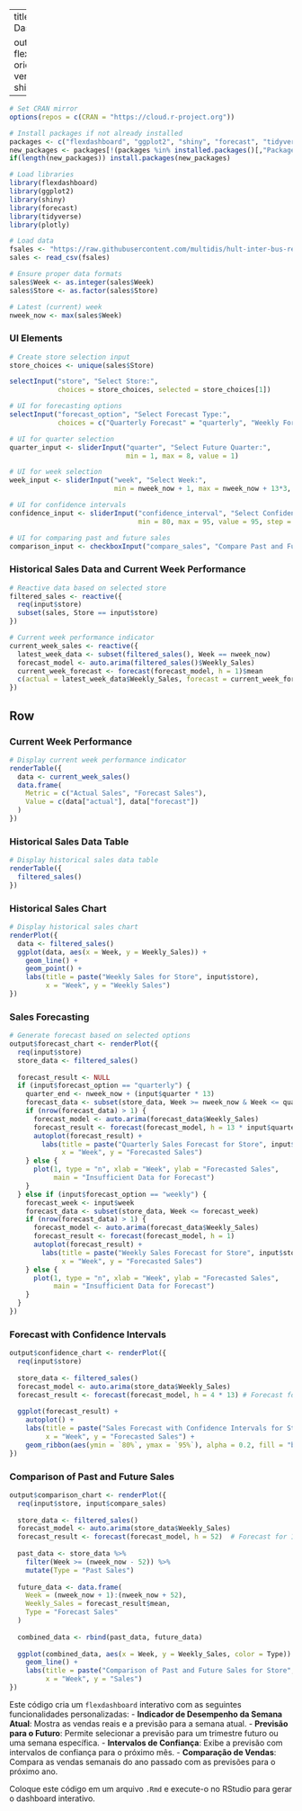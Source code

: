 
---
title: "Sales Forecasting Dashboard"

output:
  flexdashboard::flex_dashboard:
    orientation: rows
    vertical_layout: fill
    runtime: shiny
---

```r
# Set CRAN mirror
options(repos = c(CRAN = "https://cloud.r-project.org"))

# Install packages if not already installed
packages <- c("flexdashboard", "ggplot2", "shiny", "forecast", "tidyverse", "plotly")
new_packages <- packages[!(packages %in% installed.packages()[,"Package"])]
if(length(new_packages)) install.packages(new_packages)

# Load libraries
library(flexdashboard)
library(ggplot2)
library(shiny)
library(forecast)
library(tidyverse)
library(plotly)
```

```r
# Load data
fsales <- "https://raw.githubusercontent.com/multidis/hult-inter-bus-reports-r/main/forecasting/sales_weekly.csv"
sales <- read_csv(fsales)

# Ensure proper data formats
sales$Week <- as.integer(sales$Week)
sales$Store <- as.factor(sales$Store)

# Latest (current) week
nweek_now <- max(sales$Week)
```

### UI Elements

```r
# Create store selection input
store_choices <- unique(sales$Store)

selectInput("store", "Select Store:",
            choices = store_choices, selected = store_choices[1])

# UI for forecasting options
selectInput("forecast_option", "Select Forecast Type:",
            choices = c("Quarterly Forecast" = "quarterly", "Weekly Forecast" = "weekly"))

# UI for quarter selection
quarter_input <- sliderInput("quarter", "Select Future Quarter:",
                             min = 1, max = 8, value = 1)

# UI for week selection
week_input <- sliderInput("week", "Select Week:",
                          min = nweek_now + 1, max = nweek_now + 13*3, value = nweek_now + 1)

# UI for confidence intervals
confidence_input <- sliderInput("confidence_interval", "Select Confidence Interval Level:",
                                min = 80, max = 95, value = 95, step = 5)

# UI for comparing past and future sales
comparison_input <- checkboxInput("compare_sales", "Compare Past and Future Sales", value = FALSE)
```

### Historical Sales Data and Current Week Performance

```r
# Reactive data based on selected store
filtered_sales <- reactive({
  req(input$store)
  subset(sales, Store == input$store)
})

# Current week performance indicator
current_week_sales <- reactive({
  latest_week_data <- subset(filtered_sales(), Week == nweek_now)
  forecast_model <- auto.arima(filtered_sales()$Weekly_Sales)
  current_week_forecast <- forecast(forecast_model, h = 1)$mean
  c(actual = latest_week_data$Weekly_Sales, forecast = current_week_forecast)
})
```

Row {data-height=650}
-------------------------------------

### Current Week Performance

```r
# Display current week performance indicator
renderTable({
  data <- current_week_sales()
  data.frame(
    Metric = c("Actual Sales", "Forecast Sales"),
    Value = c(data["actual"], data["forecast"])
  )
})
```

### Historical Sales Data Table

```r
# Display historical sales data table
renderTable({
  filtered_sales()
})
```

### Historical Sales Chart

```r
# Display historical sales chart
renderPlot({
  data <- filtered_sales()
  ggplot(data, aes(x = Week, y = Weekly_Sales)) +
    geom_line() +
    geom_point() +
    labs(title = paste("Weekly Sales for Store", input$store),
         x = "Week", y = "Weekly Sales")
})
```

### Sales Forecasting

```r
# Generate forecast based on selected options
output$forecast_chart <- renderPlot({
  req(input$store)
  store_data <- filtered_sales()
  
  forecast_result <- NULL
  if (input$forecast_option == "quarterly") {
    quarter_end <- nweek_now + (input$quarter * 13)
    forecast_data <- subset(store_data, Week >= nweek_now & Week <= quarter_end)
    if (nrow(forecast_data) > 1) {
      forecast_model <- auto.arima(forecast_data$Weekly_Sales)
      forecast_result <- forecast(forecast_model, h = 13 * input$quarter)
      autoplot(forecast_result) +
        labs(title = paste("Quarterly Sales Forecast for Store", input$store),
             x = "Week", y = "Forecasted Sales")
    } else {
      plot(1, type = "n", xlab = "Week", ylab = "Forecasted Sales",
           main = "Insufficient Data for Forecast")
    }
  } else if (input$forecast_option == "weekly") {
    forecast_week <- input$week
    forecast_data <- subset(store_data, Week <= forecast_week)
    if (nrow(forecast_data) > 1) {
      forecast_model <- auto.arima(forecast_data$Weekly_Sales)
      forecast_result <- forecast(forecast_model, h = 1)
      autoplot(forecast_result) +
        labs(title = paste("Weekly Sales Forecast for Store", input$store),
             x = "Week", y = "Forecasted Sales")
    } else {
      plot(1, type = "n", xlab = "Week", ylab = "Forecasted Sales",
           main = "Insufficient Data for Forecast")
    }
  }
})
```

### Forecast with Confidence Intervals

```r
output$confidence_chart <- renderPlot({
  req(input$store)
  
  store_data <- filtered_sales()
  forecast_model <- auto.arima(store_data$Weekly_Sales)
  forecast_result <- forecast(forecast_model, h = 4 * 13) # Forecast for 4 months
  
  ggplot(forecast_result) +
    autoplot() +
    labs(title = paste("Sales Forecast with Confidence Intervals for Store", input$store),
         x = "Week", y = "Forecasted Sales") +
    geom_ribbon(aes(ymin = `80%`, ymax = `95%`), alpha = 0.2, fill = "blue")
})
```

### Comparison of Past and Future Sales

```r
output$comparison_chart <- renderPlot({
  req(input$store, input$compare_sales)
  
  store_data <- filtered_sales()
  forecast_model <- auto.arima(store_data$Weekly_Sales)
  forecast_result <- forecast(forecast_model, h = 52)  # Forecast for 1 year
  
  past_data <- store_data %>%
    filter(Week >= (nweek_now - 52)) %>%
    mutate(Type = "Past Sales")
  
  future_data <- data.frame(
    Week = (nweek_now + 1):(nweek_now + 52),
    Weekly_Sales = forecast_result$mean,
    Type = "Forecast Sales"
  )
  
  combined_data <- rbind(past_data, future_data)
  
  ggplot(combined_data, aes(x = Week, y = Weekly_Sales, color = Type)) +
    geom_line() +
    labs(title = paste("Comparison of Past and Future Sales for Store", input$store),
         x = "Week", y = "Sales")
})
```

Este código cria um `flexdashboard` interativo com as seguintes funcionalidades personalizadas:
- **Indicador de Desempenho da Semana Atual**: Mostra as vendas reais e a previsão para a semana atual.
- **Previsão para o Futuro**: Permite selecionar a previsão para um trimestre futuro ou uma semana específica.
- **Intervalos de Confiança**: Exibe a previsão com intervalos de confiança para o próximo mês.
- **Comparação de Vendas**: Compara as vendas semanais do ano passado com as previsões para o próximo ano.

Coloque este código em um arquivo `.Rmd` e execute-o no RStudio para gerar o dashboard interativo.